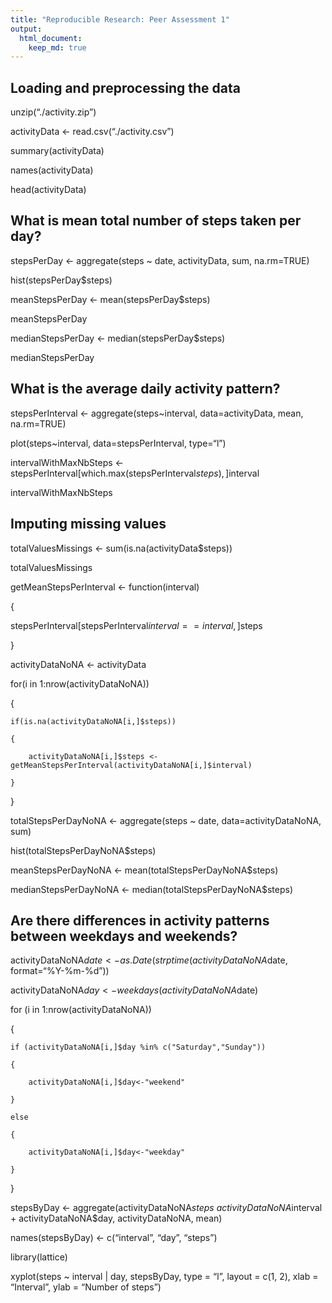 ```yaml
---
title: "Reproducible Research: Peer Assessment 1"
output: 
  html_document:
    keep_md: true
---
```



## Loading and preprocessing the data

unzip("./activity.zip")

activityData <- read.csv("./activity.csv")

summary(activityData)

names(activityData)

head(activityData)

## What is mean total number of steps taken per day?

stepsPerDay <- aggregate(steps ~ date, activityData, sum, na.rm=TRUE)

hist(stepsPerDay$steps)

meanStepsPerDay <- mean(stepsPerDay$steps)

meanStepsPerDay

medianStepsPerDay <- median(stepsPerDay$steps)

medianStepsPerDay


## What is the average daily activity pattern?

stepsPerInterval <- aggregate(steps~interval, data=activityData, mean, na.rm=TRUE)

plot(steps~interval, data=stepsPerInterval, type="l")

intervalWithMaxNbSteps <- stepsPerInterval[which.max(stepsPerInterval$steps),]$interval

intervalWithMaxNbSteps

## Imputing missing values

totalValuesMissings <- sum(is.na(activityData$steps))

totalValuesMissings

getMeanStepsPerInterval <- function(interval)

{

  stepsPerInterval[stepsPerInterval$interval==interval,]$steps
  
}

activityDataNoNA <- activityData

for(i in 1:nrow(activityDataNoNA))

{
    
    if(is.na(activityDataNoNA[i,]$steps))
    
    {
        
        activityDataNoNA[i,]$steps <- getMeanStepsPerInterval(activityDataNoNA[i,]$interval)
        
    }
    
}

totalStepsPerDayNoNA <- aggregate(steps ~ date, data=activityDataNoNA, sum)

hist(totalStepsPerDayNoNA$steps)

meanStepsPerDayNoNA <- mean(totalStepsPerDayNoNA$steps)

medianStepsPerDayNoNA <- median(totalStepsPerDayNoNA$steps)

## Are there differences in activity patterns between weekdays and weekends?

activityDataNoNA$date <- as.Date(strptime(activityDataNoNA$date, format="%Y-%m-%d"))

activityDataNoNA$day <- weekdays(activityDataNoNA$date)

for (i in 1:nrow(activityDataNoNA)) 

{

    if (activityDataNoNA[i,]$day %in% c("Saturday","Sunday")) 
    
    {
    
        activityDataNoNA[i,]$day<-"weekend"
    
    }
    
    else
    
    {
    
        activityDataNoNA[i,]$day<-"weekday"
    
    }

}

stepsByDay <- aggregate(activityDataNoNA$steps ~ activityDataNoNA$interval + activityDataNoNA$day, activityDataNoNA, mean)

names(stepsByDay) <- c("interval", "day", "steps")

library(lattice)

xyplot(steps ~ interval | day, stepsByDay, type = "l", layout = c(1, 2), xlab = "Interval", ylab = "Number of steps")
